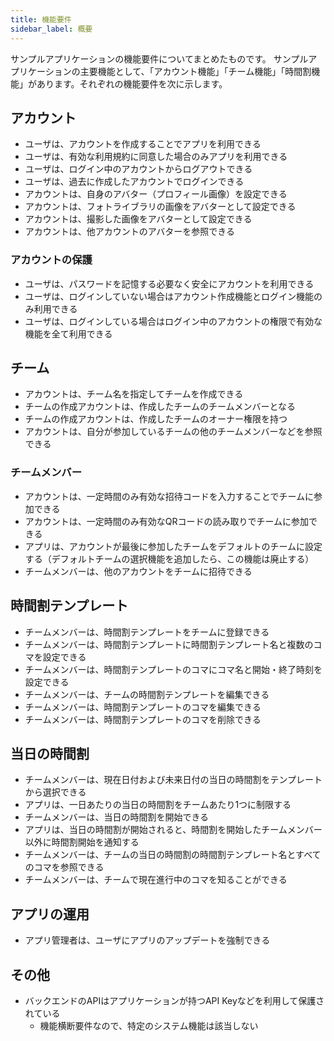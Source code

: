 ```yaml
---
title: 機能要件
sidebar_label: 概要
---
```


サンプルアプリケーションの機能要件についてまとめたものです。
サンプルアプリケーションの主要機能として、「アカウント機能」「チーム機能」「時間割機能」があります。それぞれの機能要件を次に示します。

## アカウント

- ユーザは、アカウントを作成することでアプリを利用できる
- ユーザは、有効な利用規約に同意した場合のみアプリを利用できる
- ユーザは、ログイン中のアカウントからログアウトできる
- ユーザは、過去に作成したアカウントでログインできる
- アカウントは、自身のアバター（プロフィール画像）を設定できる
- アカウントは、フォトライブラリの画像をアバターとして設定できる
- アカウントは、撮影した画像をアバターとして設定できる
- アカウントは、他アカウントのアバターを参照できる

### アカウントの保護

- ユーザは、パスワードを記憶する必要なく安全にアカウントを利用できる
- ユーザは、ログインしていない場合はアカウント作成機能とログイン機能のみ利用できる
- ユーザは、ログインしている場合はログイン中のアカウントの権限で有効な機能を全て利用できる

## チーム

- アカウントは、チーム名を指定してチームを作成できる
- チームの作成アカウントは、作成したチームのチームメンバーとなる
- チームの作成アカウントは、作成したチームのオーナー権限を持つ
- アカウントは、自分が参加しているチームの他のチームメンバーなどを参照できる

### チームメンバー

- アカウントは、一定時間のみ有効な招待コードを入力することでチームに参加できる
- アカウントは、一定時間のみ有効なQRコードの読み取りでチームに参加できる
- アプリは、アカウントが最後に参加したチームをデフォルトのチームに設定する（デフォルトチームの選択機能を追加したら、この機能は廃止する）
- チームメンバーは、他のアカウントをチームに招待できる

## 時間割テンプレート

- チームメンバーは、時間割テンプレートをチームに登録できる
- チームメンバーは、時間割テンプレートに時間割テンプレート名と複数のコマを設定できる
- チームメンバーは、時間割テンプレートのコマにコマ名と開始・終了時刻を設定できる
- チームメンバーは、チームの時間割テンプレートを編集できる
- チームメンバーは、時間割テンプレートのコマを編集できる
- チームメンバーは、時間割テンプレートのコマを削除できる

## 当日の時間割

- チームメンバーは、現在日付および未来日付の当日の時間割をテンプレートから選択できる
- アプリは、一日あたりの当日の時間割をチームあたり1つに制限する
- チームメンバーは、当日の時間割を開始できる
- アプリは、当日の時間割が開始されると、時間割を開始したチームメンバー以外に時間割開始を通知する
- チームメンバーは、チームの当日の時間割の時間割テンプレート名とすべてのコマを参照できる
- チームメンバーは、チームで現在進行中のコマを知ることができる

## アプリの運用

- アプリ管理者は、ユーザにアプリのアップデートを強制できる

## その他

- バックエンドのAPIはアプリケーションが持つAPI Keyなどを利用して保護されている
  - 機能横断要件なので、特定のシステム機能は該当しない
